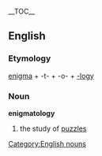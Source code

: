 {{wikipedia}}
__TOC__
== English ==
=== Etymology ===
[[enigma]] + -t- + -o- + [[-logy]]
=== Noun ===
[[Category:English nouns]]
'''enigmatology'''
# the study of [[puzzle]]s